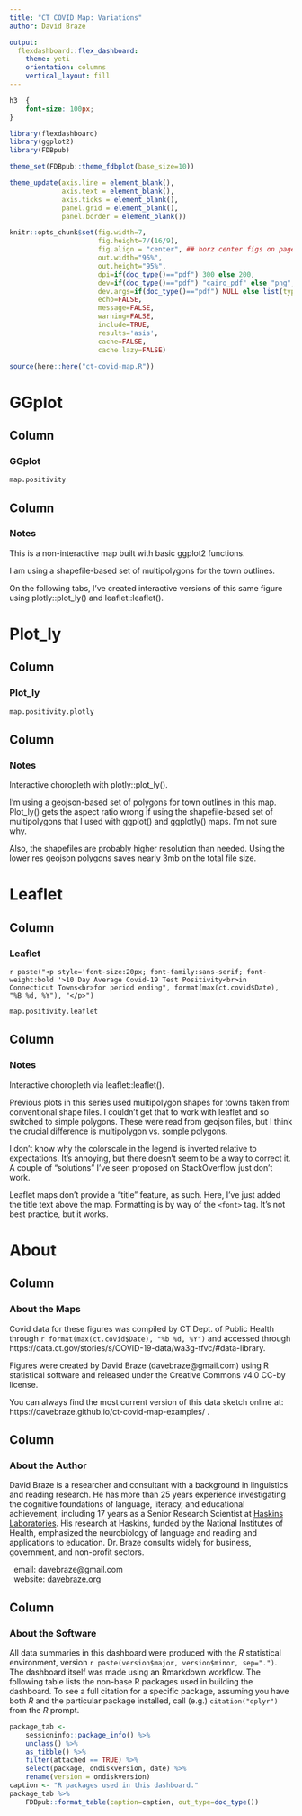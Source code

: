 ```yaml
---
title: "CT COVID Map: Variations"
author: David Braze

output: 
  flexdashboard::flex_dashboard:
    theme: yeti
    orientation: columns
    vertical_layout: fill
---
```


```css

h3  {
	font-size: 100px;
}

```

```r

library(flexdashboard)
library(ggplot2)
library(FDBpub)

theme_set(FDBpub::theme_fdbplot(base_size=10))

theme_update(axis.line = element_blank(),
             axis.text = element_blank(),
             axis.ticks = element_blank(),
             panel.grid = element_blank(),
             panel.border = element_blank())

knitr::opts_chunk$set(fig.width=7,
                      fig.height=7/(16/9),
                      fig.align = "center", ## horz center figs on page
                      out.width="95%",
                      out.height="95%", 
                      dpi=if(doc_type()=="pdf") 300 else 200,
                      dev=if(doc_type()=="pdf") "cairo_pdf" else "png", 
                      dev.args=if(doc_type()=="pdf") NULL else list(type="cairo-png"),
                      echo=FALSE,
                      message=FALSE,
                      warning=FALSE,
                      include=TRUE,
                      results='asis',
                      cache=FALSE,
                      cache.lazy=FALSE)

```

```r

source(here::here("ct-covid-map.R"))

```

# GGplot

## Column {data-width=750}

### **GGplot**
	
```r

map.positivity

```

## Column {data-width=250}

### **Notes** 

This is a non-interactive map built with basic ggplot2 functions. 

I am using a shapefile-based set of multipolygons for the town outlines. 

On the following tabs, I've created interactive versions of this same figure using plotly::plot_ly() and leaflet::leaflet().

# Plot_ly

## Column {data-width=750}
 
### **Plot_ly** 

```r

map.positivity.plotly

```

## Column {data-width=250}

### **Notes**

Interactive choropleth with plotly::plot_ly(). 

I'm using  a geojson-based set of polygons for town outlines in this map. Plot_ly() gets the aspect ratio wrong if using the shapefile-based set of multipolygons that I used with ggplot() and ggplotly() maps. I'm not sure why.

Also, the shapefiles are probably higher resolution than needed. Using the lower res geojson polygons saves nearly 3mb on the total file size.

# Leaflet

## Column {data-width=750}

### **Leaflet** 

`r paste("<p style='font-size:20px; font-family:sans-serif; font-weight:bold '>10 Day Average Covid-19 Test Positivity<br>in Connecticut Towns<br>for period ending", format(max(ct.covid$Date), "%B %d, %Y"), "</p>") `

```r

map.positivity.leaflet

```

## Column {data-width=250}

### **Notes**

Interactive choropleth via leaflet::leaflet(). 

Previous plots in this series used multipolygon shapes for towns taken from conventional shape files. I couldn't get that to work with leaflet and so switched to simple polygons. These were read from geojson files, but I think the crucial difference is multipolygon vs. somple polygons. 

I don't know why the colorscale in the legend is inverted relative to expectations. It's annoying, but there doesn't seem to be a way to correct it. A couple of "solutions" I've seen proposed on StackOverflow just don't work. 

Leaflet maps don't provide a "title" feature, as such. Here, I've just added the title text above the map. Formatting is by way of the `<font>` tag. It's not best practice, but it works.

# About

## Column {data-width=333}

### About the Maps

Covid data for these figures was compiled by CT Dept. of Public Health through `r format(max(ct.covid$Date), "%b %d, %Y")` and accessed through https://data.ct.gov/stories/s/COVID-19-data/wa3g-tfvc/#data-library.

Figures were created by David Braze (davebraze@gmail.com) using R statistical software and released under the Creative Commons v4.0 CC-by license.

You can always find the most current version of this data sketch online at: https://davebraze.github.io/ct-covid-map-examples/ . 

## Column {data-width=333}

### About the Author

David Braze is a researcher and consultant with a background in linguistics and reading research. He has more than 25 years experience investigating the cognitive foundations of language, literacy, and educational achievement, including 17 years as a Senior Research Scientist at [Haskins Laboratories](https://haskinslabs.org/). His research at Haskins, funded by the National Institutes of Health, emphasized the neurobiology of language and reading and applications to education. Dr. Braze consults widely for business, government, and non-profit sectors. 

|   email: davebraze@gmail.com
|   website: [davebraze.org](https://davebraze.org/ "D. Braze's website")


## Column {data-width=333}

### About the Software

All data summaries in this dashboard were produced with the _R_ statistical environment, version `r paste(version$major, version$minor, sep=".")`. The dashboard itself was made using an Rmarkdown workflow. The following table lists the non-base R packages used in building the dashboard. To see a full citation for a specific package, assuming you have both _R_ and the particular package installed, call (e.g.) `citation("dplyr")` from the _R_ prompt. 

```r

package_tab <-
    sessioninfo::package_info() %>%
    unclass() %>%
    as_tibble() %>%
    filter(attached == TRUE) %>%
    select(package, ondiskversion, date) %>%
    rename(version = ondiskversion)
caption <- "R packages used in this dashboard."
package_tab %>%
    FDBpub::format_table(caption=caption, out_type=doc_type())

```
